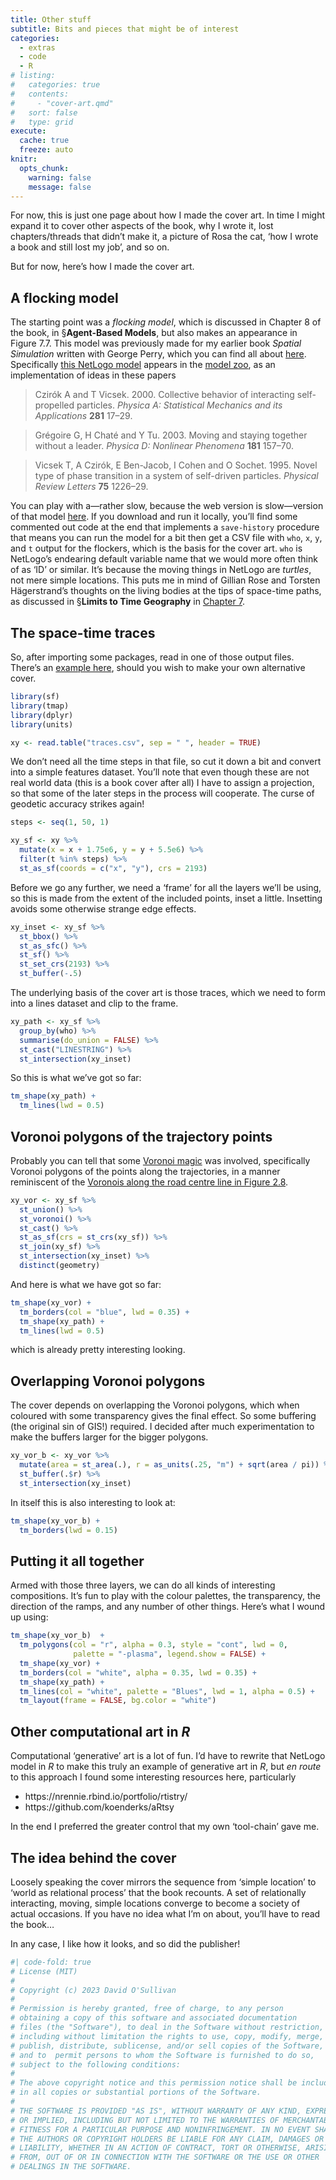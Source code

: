 ```yaml
---
title: Other stuff
subtitle: Bits and pieces that might be of interest
categories:
  - extras
  - code
  - R
# listing:
#   categories: true
#   contents:
#     - "cover-art.qmd"
#   sort: false
#   type: grid
execute: 
  cache: true
  freeze: auto
knitr:
  opts_chunk: 
    warning: false
    message: false
---
```


For now, this is just one page about how I made the cover art. In time I might expand it to cover other aspects of the book, why I wrote it, lost chapters/threads that didn't make it, a picture of Rosa the cat, 'how I wrote a book and still lost my job', and so on.

But for now, here's how I made the cover art.

## A flocking model
The starting point was a *flocking model*, which is discussed in Chapter 8 of the book, in &sect;**Agent-Based Models**, but also makes an appearance in Figure 7.7. This model was previously made for my earlier book _Spatial Simulation_ written with George Perry, which you can find all about [here](https://patternandprocess.org). Specifically [this NetLogo model](https://dosull.github.io/pattern-and-process/chapter-4/4.7.html) appears in the [model zoo](https://dosull.github.io/pattern-and-process/#the-model-zoo), as an implementation of ideas in these papers

> Czirók A and T Vicsek. 2000. Collective behavior of interacting self-propelled particles. _Physica A: Statistical Mechanics and its Applications_ **281** 17–29.

> Grégoire G, H Chaté and Y Tu. 2003. Moving and staying together without a leader. _Physica D: Nonlinear Phenomena_ **181** 157–70.

> Vicsek T, A Czirók, E Ben-Jacob, I Cohen and O Sochet. 1995. Novel type of phase transition in a system of self-driven particles. _Physical Review Letters_ **75** 1226–29.

You can play with a&mdash;rather slow, because the web version is slow&mdash;version of that model [here](https://southosullivan.com/misc/4.7-flocking.html). If you download and run it locally, you'll find some commented out code at the end that implements a `save-history` procedure that means you can run the model for a bit then get a CSV file with `who`, `x`, `y`, and `t` output for the flockers, which is the basis for the cover art. `who` is NetLogo's endearing default variable name that we would more often think of as 'ID' or similar. It's because the moving things in NetLogo are _turtles_, not mere simple locations. This puts me in mind of Gillian Rose and Torsten Hägerstrand's thoughts on the living bodies at the tips of space-time paths, as discussed in &sect;**Limits to Time Geography** in [Chapter 7](../chapters/chap7/index.qmd).

## The space-time traces
So, after importing some packages, read in one of those output files. There's an [example here](traces.csv), should you wish to make your own alternative cover.

```r
library(sf)
library(tmap)
library(dplyr)
library(units)

xy <- read.table("traces.csv", sep = " ", header = TRUE)
```

We don't need all the time steps in that file, so cut it down a bit and convert into a simple features dataset. You'll note that even though these are not real world data (this is a book cover after all) I have to assign a projection, so that some of the later steps in the process will cooperate. The curse of geodetic accuracy strikes again!

```r
steps <- seq(1, 50, 1)

xy_sf <- xy %>%
  mutate(x = x + 1.75e6, y = y + 5.5e6) %>%
  filter(t %in% steps) %>%
  st_as_sf(coords = c("x", "y"), crs = 2193)
```

Before we go any further, we need a 'frame' for all the layers we'll be using, so this is made from the extent of the included points, inset a little. Insetting avoids some otherwise strange edge effects.

```r
xy_inset <- xy_sf %>%
  st_bbox() %>%
  st_as_sfc() %>%
  st_sf() %>%
  st_set_crs(2193) %>%
  st_buffer(-.5)
```

The underlying basis of the cover art is those traces, which we need to form into a lines dataset and clip to the frame.

```r
xy_path <- xy_sf %>%
  group_by(who) %>%
  summarise(do_union = FALSE) %>%
  st_cast("LINESTRING") %>% 
  st_intersection(xy_inset)
```

So this is what we've got so far:

```r
tm_shape(xy_path) + 
  tm_lines(lwd = 0.5)
```

## Voronoi polygons of the trajectory points
Probably you can tell that some [Voronoi magic](../chapters/chap2/fig2-07-point-voronoi.qmd) was involved, specifically Voronoi polygons of the points along the trajectories, in a manner reminiscent of the [Voronois along the road centre line in Figure 2.8](../chapters/chap2/fig2-08-non-point-voronoi.qmd).

```r
xy_vor <- xy_sf %>%
  st_union() %>%
  st_voronoi() %>%
  st_cast() %>%
  st_as_sf(crs = st_crs(xy_sf)) %>%
  st_join(xy_sf) %>%
  st_intersection(xy_inset) %>%
  distinct(geometry)
```

And here is what we have got so far:

```r
tm_shape(xy_vor) +
  tm_borders(col = "blue", lwd = 0.35) +
  tm_shape(xy_path) + 
  tm_lines(lwd = 0.5)
```

which is already pretty interesting looking.

## Overlapping Voronoi polygons
The cover depends on overlapping the Voronoi polygons, which when coloured with some transparency gives the final effect. So some buffering (the original sin of GIS!) required. I decided after much experimentation to make the buffers larger for the bigger polygons.

```R
xy_vor_b <- xy_vor %>%
  mutate(area = st_area(.), r = as_units(.25, "m") + sqrt(area / pi)) %>%
  st_buffer(.$r) %>%
  st_intersection(xy_inset)
```

In itself this is also interesting to look at:

```R
tm_shape(xy_vor_b) + 
  tm_borders(lwd = 0.15)
```

## Putting it all together
Armed with those three layers, we can do all kinds of interesting compositions. It's fun to play with the colour palettes, the transparency, the direction of the ramps, and any number of other things. Here's what I wound up using:

```R
tm_shape(xy_vor_b)  +
  tm_polygons(col = "r", alpha = 0.3, style = "cont", lwd = 0,
              palette = "-plasma", legend.show = FALSE) +
  tm_shape(xy_vor) +
  tm_borders(col = "white", alpha = 0.35, lwd = 0.35) +
  tm_shape(xy_path) +
  tm_lines(col = "white", palette = "Blues", lwd = 1, alpha = 0.5) +
  tm_layout(frame = FALSE, bg.color = "white")
```

## Other computational art in _R_
Computational 'generative' art is a lot of fun. I'd have to rewrite that NetLogo model in _R_ to make this truly an example of generative art in _R_, but _en route_ to this approach I found some interesting resources here, particularly

- https://nrennie.rbind.io/portfolio/rtistry/
- https://github.com/koenderks/aRtsy

In the end I preferred the greater control that my own 'tool-chain' gave me.

## The idea behind the cover
Loosely speaking the cover mirrors the sequence from 'simple location' to 'world as relational process' that the book recounts. A set of relationally interacting, moving, simple locations converge to become a society of actual occasions. If you have no idea what I'm on about, you'll have to read the book...

In any case, I like how it looks, and so did the publisher!

```r
#| code-fold: true
# License (MIT)
#
# Copyright (c) 2023 David O'Sullivan
#
# Permission is hereby granted, free of charge, to any person
# obtaining a copy of this software and associated documentation
# files (the "Software"), to deal in the Software without restriction,
# including without limitation the rights to use, copy, modify, merge,
# publish, distribute, sublicense, and/or sell copies of the Software,
# and to  permit persons to whom the Software is furnished to do so,
# subject to the following conditions:
#
# The above copyright notice and this permission notice shall be included
# in all copies or substantial portions of the Software.
#
# THE SOFTWARE IS PROVIDED "AS IS", WITHOUT WARRANTY OF ANY KIND, EXPRESS
# OR IMPLIED, INCLUDING BUT NOT LIMITED TO THE WARRANTIES OF MERCHANTABILITY,
# FITNESS FOR A PARTICULAR PURPOSE AND NONINFRINGEMENT. IN NO EVENT SHALL
# THE AUTHORS OR COPYRIGHT HOLDERS BE LIABLE FOR ANY CLAIM, DAMAGES OR OTHER
# LIABILITY, WHETHER IN AN ACTION OF CONTRACT, TORT OR OTHERWISE, ARISING
# FROM, OUT OF OR IN CONNECTION WITH THE SOFTWARE OR THE USE OR OTHER
# DEALINGS IN THE SOFTWARE.
```
